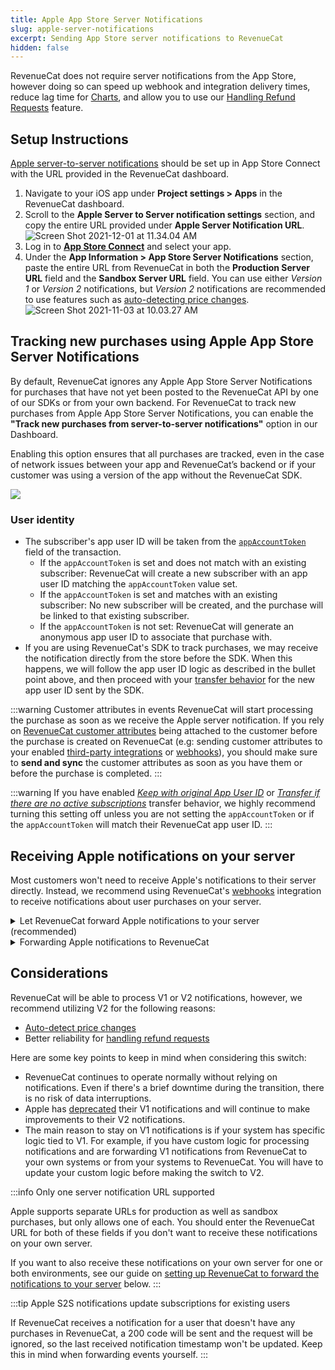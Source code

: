 ```yaml
---
title: Apple App Store Server Notifications
slug: apple-server-notifications
excerpt: Sending App Store server notifications to RevenueCat
hidden: false
---
```


RevenueCat does not require server notifications from the App Store, however doing so can speed up webhook and integration delivery times, reduce lag time for [Charts](/dashboard-and-metrics/charts), and allow you to use our [Handling Refund Requests](/platform-resources/apple-platform-resources/handling-refund-requests) feature.

## Setup Instructions

[Apple server-to-server notifications](https://developer.apple.com/documentation/appstoreservernotifications/enabling-app-store-server-notifications) should be set up in App Store Connect with the URL provided in the RevenueCat dashboard.

1. Navigate to your iOS app under **Project settings > Apps** in the RevenueCat dashboard.
2. Scroll to the **Apple Server to Server notification settings** section, and copy the entire URL provided under **Apple Server Notification URL**.
   ![Screen Shot 2021-12-01 at 11.34.04 AM](/images/61b718f-Screen_Shot_2021-12-01_at_11.34.04_AM_712c97073b4a62c850626c0f5062c1bd.png)
3. Log in to **[App Store Connect](https://appstoreconnect.apple.com/)** and select your app.
4. Under the **App Information > App Store Server Notifications** section, paste the entire URL from RevenueCat in both the **Production Server URL** field and the **Sandbox Server URL** field. You can use either _Version 1_ or _Version 2_ notifications, but _Version 2_ notifications are recommended to use features such as [auto-detecting price changes](/subscription-guidance/price-changes).
   ![Screen Shot 2021-11-03 at 10.03.27 AM](/images/f870a23-Screen_Shot_2021-11-03_at_10.03.27_AM_7645d7e77d55b6ab44b5c7085c7c3775.png)

## Tracking new purchases using Apple App Store Server Notifications

By default, RevenueCat ignores any Apple App Store Server Notifications for purchases that have not yet been posted to the RevenueCat API by one of our SDKs or from your own backend. For RevenueCat to track new purchases from Apple App Store Server Notifications, you can enable the **"Track new purchases from server-to-server notifications"** option in our Dashboard.

Enabling this option ensures that all purchases are tracked, even in the case of network issues between your app and RevenueCat’s backend or if your customer was using a version of the app without the RevenueCat SDK.

![](/images/no_code_toggle.png)

### User identity

- The subscriber's app user ID will be taken from the [`appAccountToken`](https://developer.apple.com/documentation/appstoreserverapi/appaccounttoken) field of the transaction.
  - If the `appAccountToken` is set and does not match with an existing subscriber: RevenueCat will create a new subscriber with an app user ID matching the `appAccountToken` value set.
  - If the `appAccountToken` is set and matches with an existing subscriber: No new subscriber will be created, and the purchase will be linked to that existing subscriber.
  - If the `appAccountToken` is not set: RevenueCat will generate an anonymous app user ID to associate that purchase with.
- If you are using RevenueCat's SDK to track purchases, we may receive the notification directly from the store before the SDK. When this happens, we will follow the app user ID logic as described in the bullet point above, and then proceed with your [transfer behavior](/getting-started/restoring-purchases) for the new app user ID sent by the SDK.

:::warning Customer attributes in events
RevenueCat will start processing the purchase as soon as we receive the Apple server notification. If you rely on [RevenueCat customer attributes](/customers/customer-attributes) being attached to the customer before the purchase is created on RevenueCat (e.g: sending customer attributes to your enabled [third-party integrations](/integrations/third-party-integrations) or [webhooks](/integrations/webhooks)), you should make sure to **send and sync** the customer attributes as soon as you have them or before the purchase is completed.
:::

:::warning
If you have enabled [_Keep with original App User ID_](/getting-started/restoring-purchases#keep-with-original-app-user-id) or [_Transfer if there are no active subscriptions_](/getting-started/restoring-purchases#transfer-if-there-are-no-active-subscriptions) transfer behavior, we highly recommend turning this setting off unless you are not setting the `appAccountToken` or if the `appAccountToken` will match their RevenueCat app user ID.
:::

## Receiving Apple notifications on your server

Most customers won't need to receive Apple's notifications to their server directly. Instead, we recommend using RevenueCat's [webhooks](/integrations/webhooks) integration to receive notifications about user purchases on your server.

<details>
<summary>Let RevenueCat forward Apple notifications to your server (recommended)</summary>

If you still want to receive Apple's notifications to your server, you can configure RevenueCat to forward them to a URL that you specify.

1. Navigate to your iOS app under **Project settings > Apps** in the RevenueCat dashboard.
2. Scroll to the **Apple Server to Server notification settings** section, and enter your server's URL in **Apple Server Notification Forwarding URL**.
3. Click **Save Changes** in the top right corner.
   ![This will forward any Apple's server to server notifications that RevenueCat receives to "my-server.com".](/images/43c4fb7-2023-02-06_16.40.29_app-development.revenuecat.com_012d0490f18d_e261a95ad3a057c27599f6fe51722d0b.png)

:::info
If your server needs to have specific hostnames or IP addresses on its allowlist to receive App Store Server Notifications, you can add the hostname `dps.iso.aple.com` and IP addresses `17.58.0.0/18` and `17.58.192.0/18`. These IP addresses are same for sandbox and production.
:::

</details>

<details>
<summary>Forwarding Apple notifications to RevenueCat</summary>

:::warning Use RevenueCat's forwarding functionality instead

While you can forward Apple S2S notifications to RevenueCat, we strongly recommend setting RevenueCat as the S2S notification URL in App Store Connect and letting RevenueCat forward the events to your server to ensure that the events are sent correctly.
:::
Apple only supports a single server notification URL. If you're already using the notifications on your server and are unable to [set up RevenueCat's forwarding URL](/platform-resources/server-notifications/apple-server-notifications#setting-up-revenuecat-to-forward-apple-notifications-to-your-server), you can still forward the payload to the **Apple Server Notification URL** provided in the app settings of your RevenueCat project.

Here's how we recommend doing this:

**1. Configure your server to receive Apple notifications**

First, make sure your server meets the criteria outlined in Apple's [Enabling App Store Notifications](https://developer.apple.com/documentation/storekit/in-app_purchase/subscriptions_and_offers/enabling_app_store_server_notifications) page or you won't receive notifications.

Then, in your app settings on App Store Connect, enter a subscription status URL that links to your server (see step 4 of the [Setup Instructions](/platform-resources/server-notifications/apple-server-notifications#setup-instructions) above).

**2. Receive Apple notifications on your server**

Apple sends notifications as JSON data via an HTTP POST request to the URL you provided on App Store Connect.

Wherever you handle this POST request in your code, be sure to respond to Apple with a status code. Responding with a 4xx or 5xx status code will permit Apple to retry the post a few more times.

**3. Forward Apple notifications to RevenueCat**

As soon as your server successfully receives a notification, send the payload to RevenueCat. To do this, make an HTTP POST request to the **Apple Server Notification URL** provided in the app settings of your RevenueCat project.

The payload should be passed along **as-is** in the data value of your request. Any manipulation you want to do with the data should happen after forwarding to RevenueCat.

Here's a basic example of these steps using Node, Express, and Axios:


<RCCodeBlock
  tabs={[
    {
      type: "js",
      content: content,
    },
  ]}
/>

</details>

## Considerations

RevenueCat will be able to process V1 or V2 notifications, however, we recommend utilizing V2 for the following reasons:

- [Auto-detect price changes](/subscription-guidance/price-changes)
- Better reliability for [handling refund requests](/platform-resources/apple-platform-resources/handling-refund-requests)

Here are some key points to keep in mind when considering this switch:

- RevenueCat continues to operate normally without relying on notifications. Even if there's a brief downtime during the transition, there is no risk of data interruptions.
- Apple has [deprecated](https://developer.apple.com/documentation/appstoreservernotifications/app-store-server-notifications-v1) their V1 notifications and will continue to make improvements to their V2 notifications.
- The main reason to stay on V1 notifications is if your system has specific logic tied to V1. For example, if you have custom logic for processing notifications and are forwarding V1 notifications from RevenueCat to your own systems or from your systems to RevenueCat. You will have to update your custom logic before making the switch to V2.

:::info Only one server notification URL supported

Apple supports separate URLs for production as well as sandbox purchases, but only allows one of each. You should enter the RevenueCat URL for both of these fields if you don't want to receive these notifications on your own server.

If you want to also receive these notifications on your own server for one or both environments, see our guide on [setting up RevenueCat to forward the notifications to your server](/platform-resources/server-notifications/apple-server-notifications#setting-up-revenuecat-to-forward-apple-notifications-to-your-server) below.
:::

:::tip Apple S2S notifications update subscriptions for existing users

If RevenueCat receives a notification for a user that doesn't have any purchases in RevenueCat, a 200 code will be sent and the request will be ignored, so the last received notification timestamp won't be updated. Keep this in mind when forwarding events yourself.
:::
